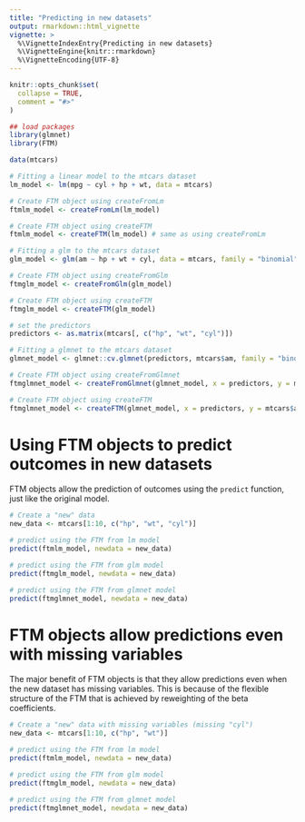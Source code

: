 ```yaml
---
title: "Predicting in new datasets"
output: rmarkdown::html_vignette
vignette: >
  %\VignetteIndexEntry{Predicting in new datasets}
  %\VignetteEngine{knitr::rmarkdown}
  %\VignetteEncoding{UTF-8}
---
```


```r
knitr::opts_chunk$set(
  collapse = TRUE,
  comment = "#>"
)
```


```r
## load packages
library(glmnet)
library(FTM)
```

```r
data(mtcars)

# Fitting a linear model to the mtcars dataset
lm_model <- lm(mpg ~ cyl + hp + wt, data = mtcars)

# Create FTM object using createFromLm
ftmlm_model <- createFromLm(lm_model)

# Create FTM object using createFTM
ftmlm_model <- createFTM(lm_model) # same as using createFromLm

# Fitting a glm to the mtcars dataset
glm_model <- glm(am ~ hp + wt + cyl, data = mtcars, family = "binomial")

# Create FTM object using createFromGlm
ftmglm_model <- createFromGlm(glm_model)

# Create FTM object using createFTM
ftmglm_model <- createFTM(glm_model)

# set the predictors
predictors <- as.matrix(mtcars[, c("hp", "wt", "cyl")])

# Fitting a glmnet to the mtcars dataset
glmnet_model <- glmnet::cv.glmnet(predictors, mtcars$am, family = "binomial")

# Create FTM object using createFromGlmnet
ftmglmnet_model <- createFromGlmnet(glmnet_model, x = predictors, y = mtcars$am)

# Create FTM object using createFTM
ftmglmnet_model <- createFTM(glmnet_model, x = predictors, y = mtcars$am)
```

# Using FTM objects to predict outcomes in new datasets
FTM objects allow the prediction of outcomes using the `predict` function, just like the original model.

```r
# Create a "new" data
new_data <- mtcars[1:10, c("hp", "wt", "cyl")]

# predict using the FTM from lm model
predict(ftmlm_model, newdata = new_data)

# predict using the FTM from glm model
predict(ftmglm_model, newdata = new_data)

# predict using the FTM from glmnet model
predict(ftmglmnet_model, newdata = new_data)
```

# FTM objects allow predictions even with missing variables
The major benefit of FTM objects is that they allow predictions even when the new dataset has missing variables. This is because of the flexible structure of the FTM that is achieved by reweighting of the beta coefficients.

```r
# Create a "new" data with missing variables (missing "cyl")
new_data <- mtcars[1:10, c("hp", "wt")]

# predict using the FTM from lm model
predict(ftmlm_model, newdata = new_data)

# predict using the FTM from glm model
predict(ftmglm_model, newdata = new_data)

# predict using the FTM from glmnet model
predict(ftmglmnet_model, newdata = new_data)
```
